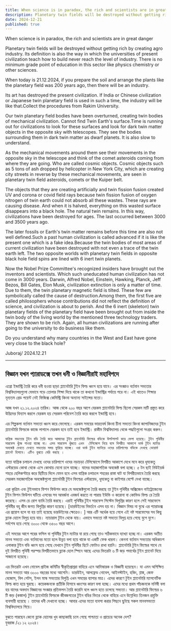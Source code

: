```yaml
---
title: When science is in paradox, the rich and scientists are in great danger
description: Planetary twin fields will be destroyed without getting rich by creating agro industry. Its definition is also the way in which the universities of present civilization teach how to build never reach the level of industry.
date: 2024-12-21
published: true
---
```


When science is in paradox, the rich and scientists are in great danger


 Planetary twin fields will be destroyed without getting rich by creating agro industry. Its definition is also the way in which the universities of present civilization teach how to build never reach the level of industry. There is no minimum grade point of education in this sector like physics chemistry or other sciences.

When today is 21.12.2024, if you prepare the soil and arrange the plants like the planetary field was 200 years ago, then there will be an industry.

Its art has destroyed the present civilization. If India or Chinese civilization or Japanese twin planetary field is used in such a time, the industry will be like that.Collect the procedures from Rakim University.

Our twin planetary field bodies have been overturned, creating twin bodies of mechanical civilization. Cannot find Twin Earth's surface.Time is running out for civilizations to look for these surfaces and look for dark twin matter objects in the opposite sky with telescopes. They see the bodies surrounding them in dark twin matter as dwarf planets. It is also slow to understand.

As the mechanical movements around them see their movements in the opposite sky in the telescope and think of the comet asteroids coming from where they are going. Who are called cosmic objects.
Cosmic objects such as 5 tons of ash dropped by helicopter in New York City, which are creating city streets in reverse by these mechanical movements, are seen in planetary twin field asteroids, comets or the Kuiper belt.

The objects that they are creating artificially and twin fission fusion created UV and corona or covid field rays because twin fission fusion of oxygen nitrogen of twin earth could not absorb all these wastes. These rays are causing disease.
And when it is halved, everything on this wasted surface disappears into a black hole. The natural twin remains. In this way, civilizations have been destroyed for ages. The last occurred between 3000 and 3500 years ago. 

The later fossils or Earth's twin matter remains before this time are also not well defined.Such a past human civilization is called advanced if it is like the present one which is a fake idea.Because the twin bodies of most areas of current civilization have been destroyed with not even a trace of the twin earth left. The two opposite worlds with planetary twin fields in opposite black hole field spins are lined with 6 inert twin planets. 

Now the Nobel Prize Committee's recognized insiders have brought out the inventors and scientists. Which such uneducated human civilization has not come in 3000 years.
Darwin, Alfred Nobel, Einstein, Hawking, Planck,  Jeff Bezos, Bill Gates, Elon Musk, civilization extinction is only a matter of time. Due to them, the twin planetary magnetic field is tilted. These few are symbolically called the cause of destruction.Among them, the first five are called philosophers whose contributions did not reflect the definition of science, and civilization is about to perish.
And the 6 inert (skeleton) twin planetary fields of the planetary field have been brought out from inside the twin body of the living world by the mentioned three technology traders. They are shown to be rich. Again, all human civilizations are running after going to the university to do business like them.

Do you understand why many countries in the West and East have gone very close to the black hole?

Juboraj/ 2024.12.21

---

## বিজ্ঞান যখন প‍্যারাডক্সে তখন ধনী ও বিজ্ঞানীরাই মহাবিপদে 

  এগ্রো ইন্ডাস্ট্রি তৈরি করে ধনী হওয়া  ছাড়া প্ল‍্যানেটারি টুইন ফিল্ড ধ্বংস হয়ে যাবে। এর সংজ্ঞাও বর্তমান সভ‍্যতার বিশ্ববিদ্যালয়গুলো যেভাবে গড়ে তোলার শিক্ষা দিয়ে থাকে তা কখনো ইন্ডাস্ট্রির পর্যায়ে পরে না। এই খাতেও শিক্ষার নূন‍্যতম গ্রেড পয়েন্ট নেই ফিজিক্স কেমিস্ট্রি কিংবা অন‍্যান‍্য সাইন্সের মতো। 

আজ যখন ২১.১২.২০২৪ তারিখ। আজ থেকে ২০০ বছর আগে যেরকম প্ল‍্যানেটারি ফিল্ড ছিলো সেরকম মাটি প্রস্তুত করে উদ্ভিদের বিন‍্যাস করলে যেরকম হয় সেরকম পরিবেশ তৈরি করে করলে ইন্ডাস্ট্রি হবে। 

এর শিল্পকলা বর্তমান সভ‍্যতা ধ্বংস করে ফেলেছে। এরকম সময়ের ভারতবর্ষ কিংবা চীনা সভ‍্যতা কিংবা জাপানিজদের টুইন প্ল‍্যানেটারি ফিল্ডকে কাজে লাগালে যেরকম হবে তাই হবে ইন্ডাস্ট্রি। রাকীম বিশ্ববিদ্যালয় থেকে পদ্ধতিগুলো সংগ্রহ করুন।

    যান্ত্রিক সভ‍্যতার টুইন বডি তৈরি করে আমাদের টুইন প্ল‍্যানেটারি ফিল্ডের বডিকে উলটপালট করে ফেলা হয়েছে। টুইন পৃথিবীর সারফেস খুঁজে পাওয়া যাচ্ছে না। এসব সারফেস খুঁজতে এখন  টেলিস্কোপ নিয়ে বসে বিপরীত আকাশে ডার্ক টুইন ম‍্যাটার অবজেক্ট দেখতে দেখতে সভ‍্যতার সময় ফুরিয়ে যাচ্ছে। ওরা ডার্ক টুইন ম‍্যাটারে ওদের চারিপাশের বডিকে দেখছে ডোয়ার্ফ প্ল‍্যানেট হিসাবে। এটিও বুঝতে দেরি করছে ।

যতো যান্ত্রিক চলাচল দেখছে ওদের চারিপাশে ওদের নড়াচড়া টেলিস্কোপে বিপরীত আকাশে দেখে মনে করে ধূমকেতু এস্টরয়েড কোথা থেকে এসে কোথায় যেনো চলে যাচ্ছে। যাদের মহাজাগতিক অবজেক্ট বলা হচ্ছে। ৫ টন ছাই নিউইয়র্ক শহরে হেলিকপ্টারে করে ছিটিয়ে দিলে যেমন হবে এসব যান্ত্রিক চলাচলে  শহরের রাস্তা ঘাট যা বিপরীতভাবে  তৈরি করছে সেরকম মহাজাগতিক অবজেক্টগুলো প্ল‍্যানেটারী টুইন ফিল্ডের এস্টরয়েড, ধূমকেতু বা কাইপার বেল্টে দেখা যাচ্ছে। 

এরা কৃত্রিম এবং টুইনভাবে ফিশন ফিউশন করে যে অবজেক্টগুলো তৈরি করছে তা টুইন পৃথিবীর অক্সিজেন নাইট্রোজেনের টুইন ফিশন ফিউশন ঘটিয়ে এসবের সব  আবর্জনা এবজর্ব করতে না পারায় ইউভি ও করোনা বা কোভিড ফিল্ড রে তৈরি করেছে।  এসব রে রোগ ব‍্যাধি তৈরি করছে। এরাই পৃথিবীর টুইন সারফেস সিস্টেম বিলুপ্তির কারণ হলে সেই সারফেসে পৃথিবীর বহু জীব জগত বিলুপ্তির কারণ হয়েছে।  [ডারউইনের বিবর্তনে এসব হয় না।  বিজ্ঞান বিষয় না বুঝে এর প‍্যারাডক্স এর প্রয়োগ হলে যা হয় তাই হয়েছে ডারউইনের ক্ষেত্রেও। ] আর এটি অর্ধেক হয়ে গেলে এই নষ্ট সারফেসের সব কিছু ব্ল‍্যাক হোলে বিলুপ্ত হয়ে যায়। ন‍্যাচারাল টুইন থেকে যায়। এভাবে সভ‍্যতা নষ্ট সভ‍্যতা বিলুপ্ত হয়ে গেছে যুগে যুগে। সর্বশেষ হয়ে গেছে ৩০০০ থেকে ৩৫০০ বছর আগে। 

এই সময়ের আগে পরের ফসিল বা পৃথিবীর টুইন ম‍্যাটার যা রয়ে গেছে তাও সঠিকভাবে ব‍্যাখ‍্যা হচ্ছে না।  এরকম অতীত মানব সভ‍্যতা এবং বর্তমানের মতো হলে উন্নত বলা হয়ে থাকে যা একটি ফেক ধারনা। কেননা বর্তমান সভ‍্যতার অধিকাংশ এলাকার টুইন বডি ধ্বংস হয়ে গেছে যেখানে টুইন পৃথিবীর ছিটে ফোটাও রাখা হয়নি।  প্ল‍্যানেটারি টুইন ফিল্ডের সাথে যে দুই বিপরীত  পৃথিবী পরস্পর বিপরীতভাবে ব্ল‍্যাক হোল স্পিনে আছে এদের ভিতরটা ৬ টি জড় পদার্থের টুইন প্ল‍্যানেট দিয়ে সাজানো হয়েছে। 

এর ভিতরটা এখন নোবেল প্রাইজ কমিটির স্বীকৃতিপ্রাপ্তরা বাহিরে এনে আবিস্কারক ও বিজ্ঞানী হয়েছেন। যা  এমন অশিক্ষিত মানব সভ‍্যতা আর ৩০০০ বছরের মধ‍্যে আসেনি।
 ডারউইন, আলফ্রেড নোবেল, আইনস্টাইন, হকিং, প্লাঙ্ক, জেফ বেজোস, বিল গেটস, ইলন মাস্ক সভ‍্যতার বিলুপ্তি এখন সময়ের ব‍্যাপার মাত্র। এদের কারণে টুইন প্ল‍্যানেটারি ম‍্যাগনেটিক ফিল্ড কাত হয়ে ঘুরছে। কয়েকজনকে প্রতীকি হিসাবে ধ্বংসের কারণ বলা হচ্ছে। 
এদের মধ‍্যে প্রথম পাঁচজনকে মনিষী বলা হয় যাদের অবদান বিজ্ঞানের সংজ্ঞার প্রতিফলন তৈরি করেনি বলে ধ্বংস হতে চলেছে সভ‍্যতা।
আর প্ল‍্যানেটারি ফিল্ডের ৬ টি জড় (কঙ্কাল) টুইন প্ল‍্যানেটারি ফিল্ডকে জীবজগতের টুইন বডির ভিতর থেকে বাহিরে এনে উল্লেখিত  তিনজন প্রযুক্তি ব‍্যবসায়ী হয়েছে । তাদের ধনী দেখানো হচ্ছে। আবার এদের মতো ব‍্যবসা করার পিছনে ছুটছে সকল মানবসভ‍্যতা বিশ্ববিদ্যালয়ে গিয়ে। 

বুঝতে পারছেন কেনো ব্ল‍্যাক হোলের খুব কাছাকাছি চলে গেছে পাশ্চাত্য ও প্রাচ‍্যের অনেক দেশ?  
   যুবরাজ /২১ ১২ ২০২৪।
